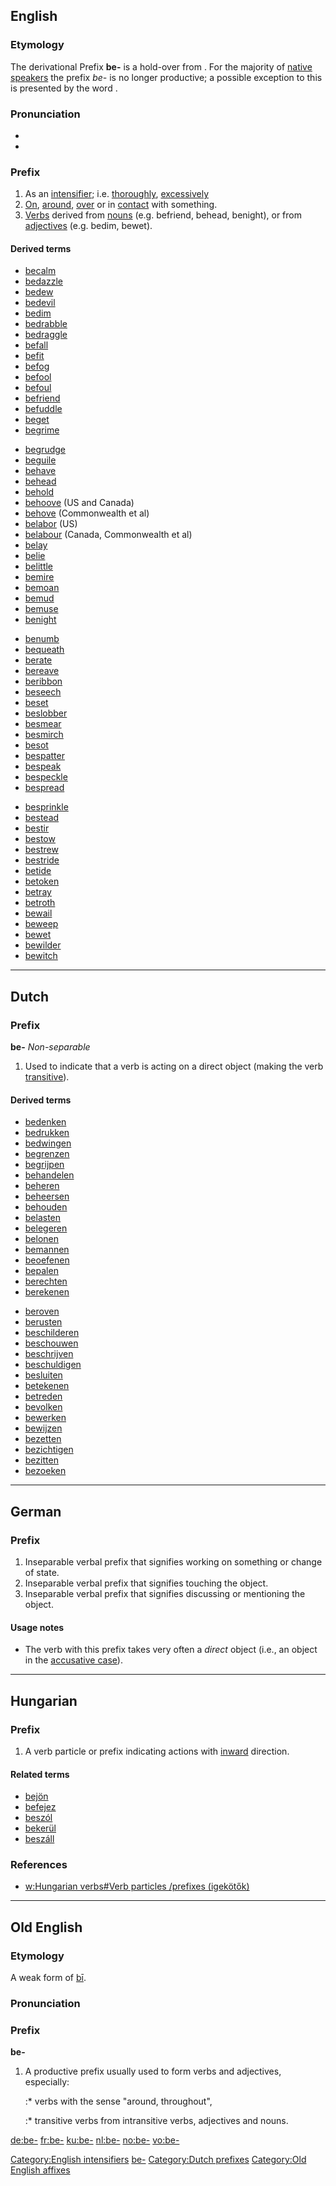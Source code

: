 {{see|Appendix:Variations of "be"}}
==English==

===Etymology===
The derivational Prefix '''be-''' is a hold-over from {{etyl|ang}} {{term|be-|lang=ang}}. For the majority of [[native speaker]]s the prefix ''be-'' is no longer productive; a possible exception to this is presented by the word {{term|besmitten}}.

===Pronunciation===
* {{IPA|/bɪ/|/bi/}}
* {{SAMPA|/bI/|/bi/}}

===Prefix===
{{infl|en|prefix|cat=prefixes}}

# As an [[intensifier]]; i.e. [[thoroughly]], [[excessively]]
# [[on|On]], [[around]], [[over]] or in [[contact]] with something.
# [[verb|Verbs]] derived from [[nouns]] (e.g. befriend, behead, benight), or from [[adjectives]] (e.g. bedim, bewet).

====Derived terms====
{{rel-top4|terms derived from be-}}
* [[becalm]]
* [[bedazzle]]
* [[bedew]]
* [[bedevil]]
* [[bedim]]
* [[bedrabble]]
* [[bedraggle]]
* [[befall]]
* [[befit]]
* [[befog]]
* [[befool]]
* [[befoul]]
* [[befriend]]
* [[befuddle]]
* [[beget]]
* [[begrime]]
{{rel-mid4}}
* [[begrudge]]
* [[beguile]]
* [[behave]]
* [[behead]]
* [[behold]]
* [[behoove]] (US and Canada)
* [[behove]] (Commonwealth et al)
* [[belabor]] (US)
* [[belabour]] (Canada, Commonwealth et al)
* [[belay]]
* [[belie]]
* [[belittle]]
* [[bemire]]
* [[bemoan]]
* [[bemud]]
* [[bemuse]]
* [[benight]]
{{rel-mid4}}
* [[benumb]]
* [[bequeath]]
* [[berate]]
* [[bereave]]
* [[beribbon]]
* [[beseech]]
* [[beset]]
* [[beslobber]]
* [[besmear]]
* [[besmirch]]
* [[besot]]
* [[bespatter]]
* [[bespeak]]
* [[bespeckle]]
* [[bespread]]
{{rel-mid4}}
* [[besprinkle]]
* [[bestead]]
* [[bestir]]
* [[bestow]]
* [[bestrew]]
* [[bestride]]
* [[betide]]
* [[betoken]]
* [[betray]]
* [[betroth]]
* [[bewail]]
* [[beweep]]
* [[bewet]]
* [[bewilder]]
* [[bewitch]]
{{rel-bottom}}

[[Category:English intensifiers]]
[[Category:English prefixes|be-]]

----

==Dutch==

===Prefix===
'''be-'''  ''Non-separable''

# Used to indicate that a verb is acting on a direct object (making the verb [[transitive]]).

====Derived terms====
{{top4}}
* [[bedenken]]
* [[bedrukken]]
* [[bedwingen]]
* [[begrenzen]]
* [[begrijpen]]
* [[behandelen]]
* [[beheren]]
* [[beheersen]]
* [[behouden]]
* [[belasten]]
* [[belegeren]]
* [[belonen]]
* [[bemannen]]
* [[beoefenen]]
* [[bepalen]]
* [[berechten]]
* [[berekenen]]
{{mid4}}
* [[beroven]]
* [[berusten]]
* [[beschilderen]]
* [[beschouwen]]
* [[beschrijven]]
* [[beschuldigen]]
* [[besluiten]]
* [[betekenen]]
* [[betreden]]
* [[bevolken]]
* [[bewerken]]
* [[bewijzen]]
* [[bezetten]]
* [[bezichtigen]]
* [[bezitten]]
* [[bezoeken]]
{{bottom}}

[[Category:Dutch prefixes]]

----

==German==

===Prefix===
{{de-pref}}

# Inseparable verbal prefix that signifies working on something or change of state.
# Inseparable verbal prefix that signifies touching the object.
# Inseparable verbal prefix that signifies discussing or mentioning the object.

====Usage notes====
*The verb with this prefix takes very often a ''direct'' object (i.e., an object in the [[accusative case]]).

----

==Hungarian==

===Prefix===
{{infl|hu|prefix|cat=prefixes}}

# A verb particle or prefix indicating actions with [[inward]] direction.

====Related terms====
* [[bejön]]
* [[befejez]]
* [[beszól]]
* [[bekerül]]
* [[beszáll]]

===References===
*[[w:Hungarian verbs#Verb particles /prefixes (igekötők)]]

----

==Old English==

===Etymology===
A weak form of [[bi|bī]].

===Pronunciation===
{{IPA|/be/}}

===Prefix===
'''be-'''

# A productive prefix usually used to form verbs and adjectives, especially:
#:* verbs with the sense "around, throughout",
#:* transitive verbs from intransitive verbs, adjectives and nouns.

[[Category:Old English affixes]]

[[de:be-]]
[[fr:be-]]
[[ku:be-]]
[[nl:be-]]
[[no:be-]]
[[vo:be-]]